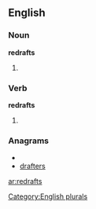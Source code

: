 ==English==

===Noun===
'''redrafts'''

# {{plural of |[[redraft]]}}

===Verb===
'''redrafts'''

# {{third-person singular of|[[redraft]]}}

===Anagrams===
* {{alphagram|adefrrst}}
* [[drafters#English|drafters]]

[[Category:English plurals]]

[[ar:redrafts]]